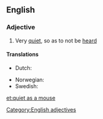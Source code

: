 ==English==

===Adjective===
{{head|en|adjective|head=(as) [[quiet]] as a [[mouse]]}}

# {{context|simile|lang=en}} Very [[quiet]], so as to not be [[heard]]

====Translations====
{{trans-top|very quiet}}
* Dutch: {{t|nl|muisstil}}
{{trans-mid}}
* Norwegian: {{t|no|stille som en mus}}
* Swedish: {{t|sv|tyst som en mus}}
{{trans-bottom}}

[[Category:English adjectives]]

[[et:quiet as a mouse]]
